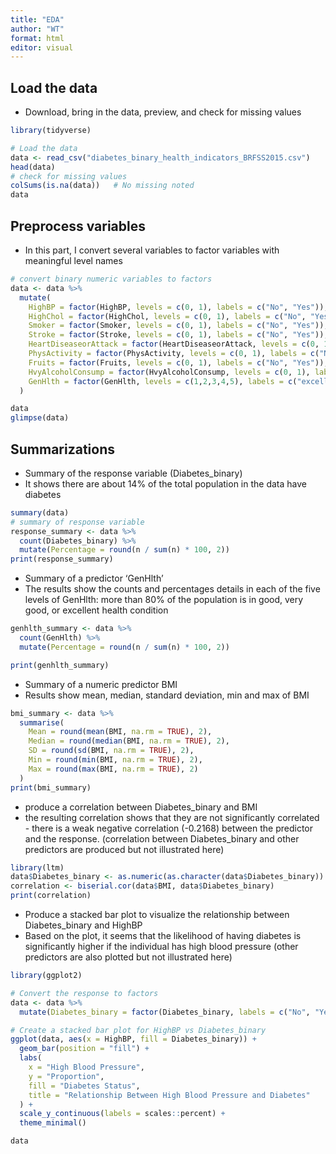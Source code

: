 ```yaml
---
title: "EDA"
author: "WT"
format: html
editor: visual
---
```


## Load the data

-   Download, bring in the data, preview, and check for missing values

```r
library(tidyverse)

# Load the data
data <- read_csv("diabetes_binary_health_indicators_BRFSS2015.csv")
head(data)
# check for missing values
colSums(is.na(data))   # No missing noted
data
```

## Preprocess variables

-   In this part, I convert several variables to factor variables with meaningful level names

```r
# convert binary numeric variables to factors
data <- data %>%
  mutate(
    HighBP = factor(HighBP, levels = c(0, 1), labels = c("No", "Yes")),
    HighChol = factor(HighChol, levels = c(0, 1), labels = c("No", "Yes")),
    Smoker = factor(Smoker, levels = c(0, 1), labels = c("No", "Yes")),
    Stroke = factor(Stroke, levels = c(0, 1), labels = c("No", "Yes")),
    HeartDiseaseorAttack = factor(HeartDiseaseorAttack, levels = c(0, 1), labels = c("No", "Yes")),
    PhysActivity = factor(PhysActivity, levels = c(0, 1), labels = c("No", "Yes")),
    Fruits = factor(Fruits, levels = c(0, 1), labels = c("No", "Yes")),
    HvyAlcoholConsump = factor(HvyAlcoholConsump, levels = c(0, 1), labels = c("No", "Yes")),
    GenHlth = factor(GenHlth, levels = c(1,2,3,4,5), labels = c("excellent", "very_good", "good", "fair", "poor"))
  )

data
glimpse(data)
```

## Summarizations

-   Summary of the response variable (Diabetes_binary)
-   It shows there are about 14% of the total population in the data have diabetes

```r
summary(data)
# summary of response variable
response_summary <- data %>%
  count(Diabetes_binary) %>%
  mutate(Percentage = round(n / sum(n) * 100, 2))
print(response_summary)

```

-   Summary of a predictor 'GenHlth'
-   The results show the counts and percentages details in each of the five levels of GenHlth: more than 80% of the population is in good, very good, or excellent health condition

```r

genhlth_summary <- data %>%
  count(GenHlth) %>%
  mutate(Percentage = round(n / sum(n) * 100, 2))

print(genhlth_summary)

```

-   Summary of a numeric predictor BMI
-   Results show mean, median, standard deviation, min and max of BMI

```r
bmi_summary <- data %>%
  summarise(
    Mean = round(mean(BMI, na.rm = TRUE), 2),
    Median = round(median(BMI, na.rm = TRUE), 2),
    SD = round(sd(BMI, na.rm = TRUE), 2),
    Min = round(min(BMI, na.rm = TRUE), 2),
    Max = round(max(BMI, na.rm = TRUE), 2)
  )
print(bmi_summary)

```

-   produce a correlation between Diabetes_binary and BMI
-   the resulting correlation shows that they are not significantly correlated - there is a weak negative correlation (-0.2168) between the predictor and the response. (correlation between Diabetes_binary and other predictors are produced but not illustrated here)

```r
library(ltm)
data$Diabetes_binary <- as.numeric(as.character(data$Diabetes_binary))
correlation <- biserial.cor(data$BMI, data$Diabetes_binary)
print(correlation)

```

-   Produce a stacked bar plot to visualize the relationship between Diabetes_binary and HighBP
-   Based on the plot, it seems that the likelihood of having diabetes is significantly higher if the individual has high blood pressure (other predictors are also plotted but not illustrated here)

```r
library(ggplot2)

# Convert the response to factors 
data <- data %>%
  mutate(Diabetes_binary = factor(Diabetes_binary, labels = c("No", "Yes")))

# Create a stacked bar plot for HighBP vs Diabetes_binary
ggplot(data, aes(x = HighBP, fill = Diabetes_binary)) +
  geom_bar(position = "fill") +
  labs(
    x = "High Blood Pressure",
    y = "Proportion",
    fill = "Diabetes Status",
    title = "Relationship Between High Blood Pressure and Diabetes"
  ) +
  scale_y_continuous(labels = scales::percent) +
  theme_minimal() 

```

```r
data
```
